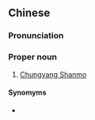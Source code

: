 {{also|中央山龙}}
==Chinese==
{{zh-forms|s=中央山龙|type=22}}

===Pronunciation===
{{zh-pron
|mn=Tiong-iong-soaⁿ-lêng/Tiong-iang-soaⁿ-lêng
|cat=pn
}}

===Proper noun===
{{zh-proper noun}}

# [[Chungyang Shanmo]]

====Synomyms====
* {{zh-l|中央山脈|tr=-}}